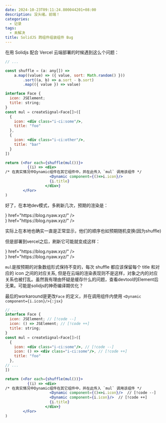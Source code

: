 ```yaml
---
date: 2024-10-23T09:11:24.800044201+08:00
description: 没头绪。前端！
categories:
  - 记录
tags:
  - 未解决
title: SolidJS 跨组件组装组件 Bug
---
```



在用 Solidjs 配合 Vercel 云端部署的时候遇到这么个问题：

```jsx
// ...

const shuffle = (a: any[]) =>
	a.map((value) => ({ value, sort: Math.random() }))
		.sort((a, b) => a.sort - b.sort)
		.map(({ value }) => value)

interface Face {
  icon: JSElement;
  title: string;
}
const mul = createSignal<Face[]>([
  {
    icon: <div class="i-ci:some"/>,
    title: "foo"
  },
  {
    icon: <div class="i-ci:other"/>,
    title: "bar"
  }
])

return (<For each={shuffle(mul())}>
          {(i) => <div>
/* 在真实情况中Dynamic组件在其它组件中，并在此传入 `mul` 调用该组件 */
                    <Dynamic component={()=>i.icon}/>
                    {i.title}
                  </div>}
        </For>
)
```

好了，在本地dev模式，多刷新几次，预期的渲染是：

<div class="flex gap-4">
  <QuickLinks title="foo" icon={() => <div class="i-material-symbols:captive-portal w-10 h-10 text-sprout-500" />} href="https://blog.nyaw.xyz/" />
  <QuickLinks title="bar" icon={() => <div class="i-material-symbols:grid-3x3-rounded w-10 h-10 text-sprout-500" />} href="https://blog.nyaw.xyz/" />
</div>

实际上在本地也确实一直是正常显示，他们的顺序也如预期随机变换(因为shuffle)

但是部署到vercel之后，刷新它可能就变成这样：


<div class="flex gap-4">
  <QuickLinks title="bar" icon={() => <div class="i-material-symbols:captive-portal w-10 h-10 text-sprout-500" />} href="https://blog.nyaw.xyz/" />
  <QuickLinks title="foo" icon={() => <div class="i-material-symbols:grid-3x3-rounded w-10 h-10 text-sprout-500" />} href="https://blog.nyaw.xyz/" />
</div>

`mul`是按预期的对象数组形式保持不变的，每次 shuffle 都应该保留每个 title 和对应的 icon 之间的对应关系, 但是在云端的渲染表现则不是这样，对象之内的对应关系也被打乱。虽然我有理由怀疑是缓存什么的问题，查看devtool的Element后无果。可能是solidjs的神奇编译期优化？

最后的workaround是更改`Face` 的定义，并在调用组件内使用 `<Dynamic component={i.icon}/>{:jsx}`


```jsx
// ...
interface Face {
  icon: JSElement; // [!code --]
  icon: () => JSElement; // [!code ++]
  title: string;
}
const mul = createSignal<Face[]>([
  {
    icon: <div class="i-ci:some"/>, // [!code --]
    icon: () => <div class="i-ci:some"/>, // [!code ++]
    title: "foo"
  },
// ...
])

return (<For each={shuffle(mul())}>
          {(i) => <div>
/* 在真实情况中Dynamic组件在其它组件中，并在此传入 `mul` 调用该组件 */
                    <Dynamic component={()=>i.icon}/>  // [!code --]
                    <Dynamic component={i.icon}/>  // [!code ++]
                    {i.title}
                  </div>}
        </For>
)
```

